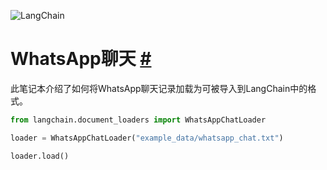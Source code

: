 

<Head>
  <script>
    {
      `(function() {
         var _hmt = _hmt || [];
(function() {
  var hm = document.createElement("script");
  hm.src = "https://hm.baidu.com/hm.js?e60fb290e204e04c5cb6f79b0ac1e697";
  var s = document.getElementsByTagName("script")[0]; 
  s.parentNode.insertBefore(hm, s);
})();
       })();`
    }
  </script>
</Head>

![LangChain](https://pica.zhimg.com/50/v2-56e8bbb52aa271012541c1fe1ceb11a2_r.gif)






WhatsApp聊天
 [#](#whatsapp-chat "Permalink to this headline")
=================================================================


此笔记本介绍了如何将WhatsApp聊天记录加载为可被导入到LangChain中的格式。 






```python
from langchain.document_loaders import WhatsAppChatLoader

```










```python
loader = WhatsAppChatLoader("example_data/whatsapp_chat.txt")

```










```python
loader.load()

```








